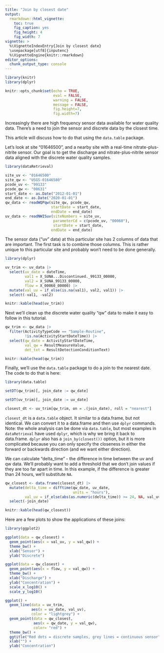 ```yaml
---
title: "Join by closest date"
output: 
  rmarkdown::html_vignette:
    toc: true
    fig_caption: yes
    fig_height: 4
    fig_width: 7
vignette: >
  %\VignetteIndexEntry{Join by closest date}
  \usepackage[utf8]{inputenc}
  %\VignetteEngine{knitr::rmarkdown}
editor_options: 
  chunk_output_type: console
---
```




```r
library(knitr)
library(dplyr)

knitr::opts_chunk$set(echo = TRUE, 
                      eval = FALSE,
                      warning = FALSE, 
                      message = FALSE,
                      fig.height=7,
                      fig.width=7)


```

Increasingly there are high frequency sensor data available for water quality data. There's a need to join the sensor and discrete data by the closest time. 

This article will discuss how to do that using the `data.table` package. 

Let's look at site "01646500", and a nearby site with a real-time nitrate-plus-nitrite sensor. Our goal is to get the discharge and nitrate-plus-nitrite sensor data aligned with the discrete water quality samples.

```r
library(dataRetrieval)

site_uv <- "01646500"
site_qw <- "USGS-01646580"
pcode_uv <- "99133"
pcode_qw <- "00631"
start_date <- as.Date("2012-01-01")
end_date <- as.Date("2020-01-01")
qw_data <- readWQPqw(site_qw, pcode_qw, 
                     startDate = start_date,
                     endDate = end_date)
uv_data <- readNWISuv(siteNumbers = site_uv, 
                      parameterCd = c(pcode_uv, "00060"),
                      startDate = start_date,
                     endDate = end_date)
```


The sensor data ("uv" data) at this particular site has 2 columns of data that are important. The first task is to combine those columns. This is rather unique to this particular site and probably won't need to be done generally.

```r
library(dplyr)

uv_trim <- uv_data |> 
  select(uv_date = dateTime, 
         val1 = X_SUNA...Discontinued._99133_00000,
         val2 = X_SUNA_99133_00000,
         flow = X_00060_00000) |> 
  mutate(val_uv = if_else(is.na(val1), val2, val1)) |> 
  select(-val1, -val2)

```

```r
knitr::kable(head(uv_trim))
```

Next we'll clean up the discrete water quality "qw" data to make it easy to follow in this tutorial. 

```r
qw_trim <- qw_data |> 
  filter(ActivityTypeCode == "Sample-Routine",
         !is.na(ActivityStartDateTime)) |> 
  select(qw_date = ActivityStartDateTime,
         val_qw = ResultMeasureValue,
         det_txt = ResultDetectionConditionText)
```

```r
knitr::kable(head(qw_trim))
```

Finally, we'll use the `data.table` package to do a join to the nearest date. The code to do that is here:

```r
library(data.table)

setDT(qw_trim)[, join_date := qw_date]

setDT(uv_trim)[, join_date := uv_date]

closest_dt <- uv_trim[qw_trim, on = .(join_date), roll = "nearest"]
```

`closest_dt` is a `data.table` object. It similar to a data.frame, but not identical. We can convert it to a data.frame and then use `dplyr` commands. Note: the whole analysis can be done via `data.table`, but most examples in `dataRetrieval` have used `dplyr`, which is why we bring it back to data.frame. `dplyr` also has a `join_by(closest())` option, but it is more complicated because you can only specify the closeness in either the forward or backwards direction (and we want either direction).

We can calculate "delta_time" - the difference in time between the uv and qw data. We'll probably want to add a threshold that we don't join values if they are too far apart in time. In this example, if the difference is greater than 24 hours, we'll substitute `NA`.

```r
qw_closest <- data.frame(closest_dt) |> 
  mutate(delta_time = difftime(qw_date, uv_date, 
                               units = "hours"),
         val_uv = if_else(abs(as.numeric(delta_time)) >= 24, NA, val_uv)) |> 
  select(-join_date)

```


```r
knitr::kable(head(qw_closest))
```

Here are a few plots to show the applications of these joins:

```r
library(ggplot2)

ggplot(data = qw_closest) +
  geom_point(aes(x = val_uv, y = val_qw)) +
  theme_bw() +
  xlab("Sensor") +
  ylab("Discrete")

```

```r
ggplot(data = qw_closest) +
  geom_point(aes(x = flow, y = val_qw)) +
  theme_bw() +
  xlab("Discharge") +
  ylab("Concentration") +
  scale_x_log10() +
  scale_y_log10()

```

```r
ggplot() +
  geom_line(data = uv_trim,
            aes(x = uv_date, val_uv),
            color = "lightgrey") +
  geom_point(data = qw_closest,
             aes(x = qw_date, y = val_qw),
             color= "red") +
  theme_bw() +
  ggtitle("Red dots = discrete samples, grey lines = continuous sensor") +
  xlab("") +
  ylab("Concentration")

```
